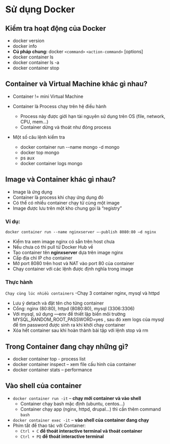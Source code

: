 # Sử dụng Docker

## Kiểm tra hoạt động của Docker

-   docker version
-   docker info
-   **Cú pháp chung:** docker `<command>` `<action-command>` [options]
-   docker container ls
-   docker container ls -a
-   docker container stop

## Container và Virtual Machine khác gì nhau?

-   Container != mini Virtual Machine
-   Container là Process chạy trên hệ điều hành

    -   Process này được giới hạn tài nguyên sử dụng trên OS (file, network, CPU, mem…)
    -   Container dừng và thoát như đóng process

-   Một số câu lệnh kiểm tra
    -   docker container run --name mongo -d mongo
    -   docker top mongo
    -   ps aux
    -   docker container logs mongo

## Image và Container khác gì nhau?

-   Image là ứng dụng
-   Container là process khi chạy ứng dụng đó
-   Có thể có nhiều container chạy từ cùng một image
-   Image được lưu trên một kho chung gọi là “registry”

### Ví dụ:

`docker container run --name nginxserver –-publish 8080:80 –d nginx`

-   Kiểm tra xem image nginx có sẵn trên host chưa
-   Nếu chưa có thì pull từ Docker Hub về
-   Tạo container tên **nginxserver** dựa trên image nginx
-   Cấp địa chỉ IP cho container
-   Mở port 8080 trên host và NAT vào port 80 của container
-   Chạy container với các lệnh được định nghĩa trong image

### Thực hành

`Chạy cùng lúc nhiều containers`
-Chạy 3 container nginx, mysql và httpd

-   Lưu ý detach và đặt tên cho từng container
-   Cổng: nginx (80:80), httpd (8080:80), mysql (3306:3306)
-   Với mysql, sử dụng ––env để thiết lập biến môi trường
    MYSQL_RANDOM_ROOT_PASSWORD=yes , sau đó xem logs của mysql để tìm password
    được sinh ra khi khởi chạy container
-   Xóa hết container sau khi hoàn thành bài tập với lệnh stop và rm

## Trong Container đang chạy những gì?

-   docker container top - process list
-   docker container inspect – xem file cấu hình của container
-   docker container stats – performance

## Vào shell của container

-   `docker container run -it` – **chạy mới container và vào shell**
    -   Container chạy bash mặc định (ubuntu, centos…)
    -   Container chạy app (nginx, httpd, drupal…) thì cần thêm command `bash`
-   `docker container exec -it` – **vào shell của container đang chạy**
-   Phím tắt để thao tác với Container:
    -   `Ctrl + C` **để thoát interactive terminal và thoát container**
    -   `Ctrl + PQ` **để thoát interactive terminal**
